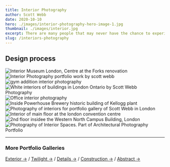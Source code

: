 ```yaml
---
title: Interior Photography
author: Scott Webb
date: 2020-10-10
hero: ./images/interior-photography-hero-image-1.jpg
thumbnail: ./images/interior.jpg
excerpt: There are many people that may never have the chance to experience these interior spaces in person. It’s through photography that we showcase the interiors.
slug: /interiors-photography
---
```


## Design process


<div className="Image__Medium">
  <img
    src="./images/museum-london-architecture-interior-photo-centre-at-the-forks.jpg"
    title="Interior Museum London, Centre at the Forks renovation"
    alt="Interior Museum London, Centre at the Forks renovation"
  />
</div>

<div className="Image__Large">
  <img
    src="./images/interior-photography-portfolio-work-scott-webb-photography-2.jpg"
    title="Interior Photography portfolio work by scott webb"
    alt="Interior Photography portfolio work by scott webb"
  />
</div>

<div class="Image__Medium">
  <img src="./images/wsrc-interior-gyms-2019-western-unitversity-architecture-london.jpg" title="gym addition interior photography" alt="gym addition interior photography" />
</div>

<div className="Image__Large">
  <img
    src="./images/white-interiors-buildings-london-ontario.jpg"
    title="White interiors of buildings in London Ontario by Scott Webb Photography"
    alt="White interiors of buildings in London Ontario by Scott Webb Photography"
  />
</div>

<div className="Image__Large">
  <img
    src="./images/office-interior-photography-infotech-london-red.jpg"
    title="Office interior photography"
    alt="Office interior photography"
  />
</div>

<div className="Image__Small">
  <img
    src="./images/inside-powerhouse-brewery-scott-webb-photography-london.jpg"
    title="Inside Powerhouse Brewery historic building of Kellogg plant"
    alt="Inside Powerhouse Brewery historic building of Kellogg plant"
  />
</div>

<div className="Image__Large">
  <img
    src="./images/photography-interiors-portfolio-gallery-scott-webb-london.jpg"
    title="Photography of interiors for portfolio gallery of Scott Webb in London"
    alt="Photography of interiors for portfolio gallery of Scott Webb in London"
  />
</div>

<div className="Image__Small">
  <img
    src="./images/interior-main-floor-london-convention-centre.jpg"
    title="Interior of main floor at the london convention centre"
    alt="Interior of main floor at the london convention centre"
  />
</div>

<div className="Image__Medium">
  <img
    src="./images/western-north-campus-building-2.jpg"
    title="2nd floor insidee the Western North Campus Building, London"
    alt="2nd floor insidee the Western North Campus Building, London"
  />
</div>

<div className="Image__Large">
  <img
    src="./images/interior-spaces-architecture-photo-work-swp.jpg"
    title="Photography of Interior Spaces. Part of Architectural Photography Portfolio"
    alt="Photography of Interior Spaces. Part of Architectural Photography Portfolio"
  />
</div>

- - -

### More Portfolio Galleries

[Exterior →](/exterior-photography) / [Twilight →](/twilight-photography) / [Details →](/detail-photography) / [Construction →](/construction-photography) / [Abstract →](/abstract-architecture-art) 
